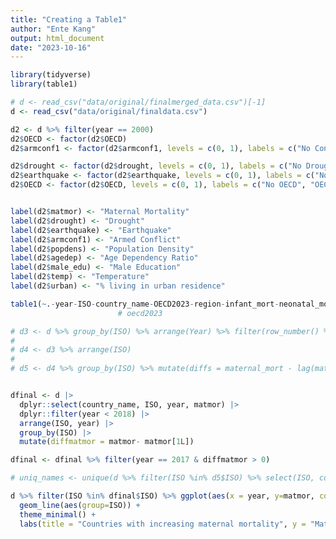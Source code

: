 ```yaml
---
title: "Creating a Table1"
author: "Ente Kang"
output: html_document
date: "2023-10-16"
---
```


```r
library(tidyverse)
library(table1)

# d <- read_csv("data/original/finalmerged_data.csv")[-1]
d <- read_csv("data/original/finaldata.csv")

d2 <- d %>% filter(year == 2000)
d2$OECD <- factor(d2$OECD)
d2$armconf1 <- factor(d2$armconf1, levels = c(0, 1), labels = c("No Conflict", "Conflict"))

d2$drought <- factor(d2$drought, levels = c(0, 1), labels = c("No Drought", "Drought"))
d2$earthquake <- factor(d2$earthquake, levels = c(0, 1), labels = c("No Earthquake", "Earthquake"))
d2$OECD <- factor(d2$OECD, levels = c(0, 1), labels = c("No OECD", "OECD"))


label(d2$matmor) <- "Maternal Mortality"
label(d2$drought) <- "Drought"
label(d2$earthquake) <- "Earthquake"
label(d2$armconf1) <- "Armed Conflict"
label(d2$popdens) <- "Population Density"
label(d2$agedep) <- "Age Dependency Ratio"
label(d2$male_edu) <- "Male Education"
label(d2$temp) <- "Temperature"
label(d2$urban) <- "% living in urban residence"

table1(~.-year-ISO-country_name-OECD2023-region-infant_mort-neonatal_mort-under5_mort|armconf1, data = d2, caption = "Summary statistics for the year 2000") #take off region, bin code oecd, remove
                        # oecd2023
```

```r
# d3 <- d %>% group_by(ISO) %>% arrange(Year) %>% filter(row_number() %in% c(1, 18)) %>% select(c(Year, maternal_mort, ISO)) %>% ungroup()
# 
# d4 <- d3 %>% arrange(ISO) 
# 
# d5 <- d4 %>% group_by(ISO) %>% mutate(diffs = maternal_mort - lag(maternal_mort)) %>% drop_na() %>% filter(diffs > 0 ) %>% select(ISO)


dfinal <- d |>
  dplyr::select(country_name, ISO, year, matmor) |>
  dplyr::filter(year < 2018) |>
  arrange(ISO, year) |>
  group_by(ISO) |>
  mutate(diffmatmor = matmor- matmor[1L])

dfinal <- dfinal %>% filter(year == 2017 & diffmatmor > 0)

# uniq_names <- unique(d %>% filter(ISO %in% d5$ISO) %>% select(ISO, country_name))

d %>% filter(ISO %in% dfinal$ISO) %>% ggplot(aes(x = year, y=matmor, col=ISO))+
  geom_line(aes(group=ISO)) + 
  theme_minimal() + 
  labs(title = "Countries with increasing maternal mortality", y = "Maternal Mortality Ratio")
```

